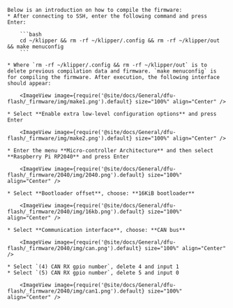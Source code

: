 
    Below is an introduction on how to compile the firmware:
    * After connecting to SSH, enter the following command and press Enter:

        ```bash
        cd ~/klipper && rm -rf ~/klipper/.config && rm -rf ~/klipper/out && make menuconfig
        ```

    * Where `rm -rf ~/klipper/.config && rm -rf ~/klipper/out` is to delete previous compilation data and firmware. `make menuconfig` is for compiling the firmware. After execution, the following interface should appear:

        <ImageView image={require('@site/docs/General/dfu-flash/_firmware/img/make1.png').default} size="100%" align="Center" />

    * Select **Enable extra low-level configuration options** and press Enter

        <ImageView image={require('@site/docs/General/dfu-flash/_firmware/img/make2.png').default} size="100%" align="Center" />

    * Enter the menu **Micro-controller Architecture** and then select **Raspberry Pi RP2040** and press Enter

        <ImageView image={require('@site/docs/General/dfu-flash/_firmware/2040/img/2040.png').default} size="100%" align="Center" />

    * Select **Bootloader offset**, choose: **16KiB bootloader**

        <ImageView image={require('@site/docs/General/dfu-flash/_firmware/2040/img/16kb.png').default} size="100%" align="Center" />

    * Select **Communication interface**, choose: **CAN bus**

        <ImageView image={require('@site/docs/General/dfu-flash/_firmware/2040/img/can.png').default} size="100%" align="Center" />

    * Select `(4) CAN RX gpio number`, delete 4 and input 1
    * Select `(5) CAN RX gpio number`, delete 5 and input 0

        <ImageView image={require('@site/docs/General/dfu-flash/_firmware/2040/img/can1.png').default} size="100%" align="Center" />